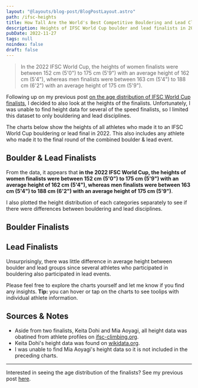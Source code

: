 ```yaml
---
layout: "@layouts/blog-post/BlogPostLayout.astro"
path: /ifsc-heights
title: How Tall Are the World's Best Competitive Bouldering and Lead Climbers?
description: Heights of IFSC World Cup boulder and lead finalists in 2022
pubDate: 2022-11-27
tags: null
noindex: false
draft: false
---
```




<PlotlyScript />

> In the 2022 IFSC World Cup, the heights of women finalists were between 152
> cm (5'0") to 175 cm (5'9") with an average height of 162 cm (5'4"), whereas
> men finalists were between 163 cm (5'4") to 188 cm (6'2") with an average
> height of 175 cm (5'9").

Following up on my previous post [on the age distribution of IFSC World Cup
finalists](/ifsc-ages), I decided to also look at the heights of the finalists.
Unfortunately, I was unable to find height data for several of the speed
finalists, so I limited this dataset to only bouldering and lead disciplines.

The charts below show the heights of all athletes who made it to an IFSC World
Cup bouldering or lead final in 2022. This also includes any athlete who made it
to the final round of the combined boulder & lead event.

## Boulder & Lead Finalists

<PlotlyPlot>
  <BoulderAndLeadWhite slot="white" />
  <BoulderAndLeadDark slot="dark" />
</PlotlyPlot>

From the data, it appears that **in the 2022 IFSC World Cup, the heights of
women finalists were between 152 cm (5'0") to 175 cm (5'9") with an average
height of 162 cm (5'4"), whereas men finalists were between 163 cm (5'4") to
188 cm (6'2") with an average height of 175 cm (5'9")**.

I also plotted the height distribution of each categories separately to see if
there were differences between bouldering and lead disciplines.

## Boulder Finalists

<PlotlyPlot>
  <BoulderWhite slot="white" />
  <BoulderDark slot="dark" />
</PlotlyPlot>

## Lead Finalists

<PlotlyPlot>
  <LeadWhite slot="white" />
  <LeadDark slot="dark" />
</PlotlyPlot>

Unsurprisingly, there was little difference in average height between boulder
and lead groups since several athletes who participated in bouldering also
participated in lead events.

Please feel free to explore the charts yourself and let me know if you find any
insights. **Tip:** you can hover or tap on the charts to see toolips with
individual athlete information.

## Sources & Notes

- Aside from two finalists, Keita Dohi and Mia Aoyagi, all height data was
  obatined from athlete profiles on
  [ifsc-climbing.org](https://ifsc-climbing.org).
- Keita Dohi's height data was found on
  [wikidata.org](https://www.wikidata.org/wiki/Q57241609).
- I was unable to find Mia Aoyagi's height data so it is not included in the
  preceding charts.

<hr />

Interested in seeing the age distribution of the finalists? See my previous
post [here](/ifsc-ages).
